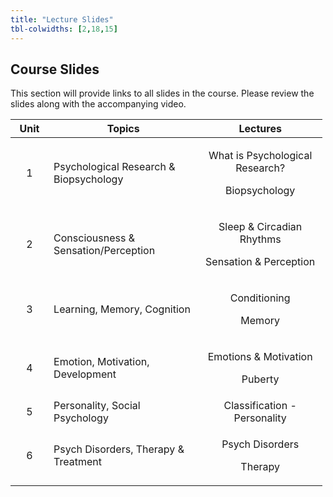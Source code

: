 ```yaml
---
title: "Lecture Slides"
tbl-colwidths: [2,18,15]
---
```


## Course Slides

This section will provide links to all slides in the course. Please review the slides along with the accompanying video.

<div>

+----------+----------------------------------------+---------------------------------+
| Unit     | Topics                                 | Lectures                        |
+:========:+========================================+:===============================:+
| 1        | Psychological Research & Biopsychology | What is Psychological Research? |
|          |                                        |                                 |
|          |                                        | Biopsychology                   |
+----------+----------------------------------------+---------------------------------+
| 2        | Consciousness & Sensation/Perception   | Sleep & Circadian Rhythms       |
|          |                                        |                                 |
|          |                                        | Sensation & Perception          |
+----------+----------------------------------------+---------------------------------+
| 3        | Learning, Memory, Cognition            | Conditioning                    |
|          |                                        |                                 |
|          |                                        | Memory                          |
+----------+----------------------------------------+---------------------------------+
| 4        | Emotion, Motivation, Development       | Emotions & Motivation           |
|          |                                        |                                 |
|          |                                        | Puberty                         |
+----------+----------------------------------------+---------------------------------+
| 5        | Personality, Social Psychology         | Classification - Personality    |
+----------+----------------------------------------+---------------------------------+
| 6        | Psych Disorders, Therapy & Treatment   | Psych Disorders                 |
|          |                                        |                                 |
|          |                                        | Therapy                         |
+----------+----------------------------------------+---------------------------------+

</div>
